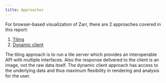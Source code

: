 ```yaml
---
title: Approaches
---
```


For browser-based visualization of Zarr, there are 2 approaches covered in this report:

1. [Tiling](./tiling.qmd)
2. [Dynamic client](./dynamic-client.qmd)

The tiling approach is to run a tile server which provides an interoperable API with multiple interfaces. Also the response delivered to the client is an image, not the raw data itself. The dynamic client approach has access to the underlying data and thus maximum flexibility in rendering and analysis for the user.
